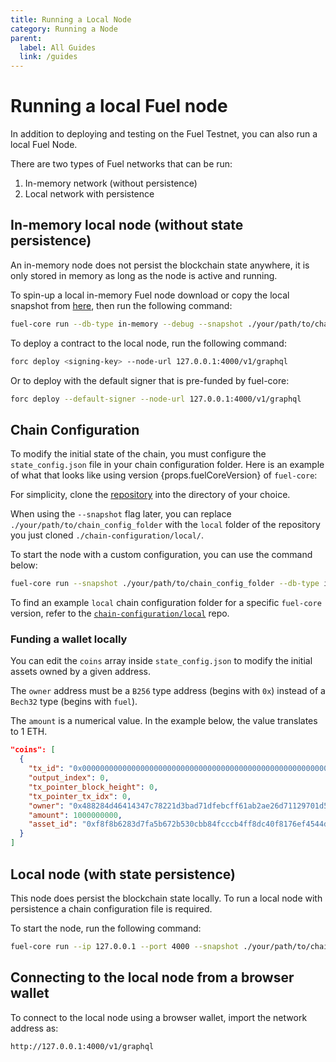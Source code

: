 ```yaml
---
title: Running a Local Node
category: Running a Node
parent:
  label: All Guides
  link: /guides
---
```


# Running a local Fuel node

In addition to deploying and testing on the Fuel Testnet, you can also run a local Fuel Node.

There are two types of Fuel networks that can be run:

1. In-memory network (without persistence)
2. Local network with persistence

## In-memory local node (without state persistence)

An in-memory node does not persist the blockchain state anywhere, it is only stored in memory as long as the node is active and running.

To spin-up a local in-memory Fuel node download or copy the local snapshot from [here](https://github.com/FuelLabs/chain-configuration/tree/master/local), then run the following command:

```sh
fuel-core run --db-type in-memory --debug --snapshot ./your/path/to/chain_config_folder
```

To deploy a contract to the local node, run the following command:

```sh
forc deploy <signing-key> --node-url 127.0.0.1:4000/v1/graphql
```

Or to deploy with the default signer that is pre-funded by fuel-core:

```sh
forc deploy --default-signer --node-url 127.0.0.1:4000/v1/graphql
```

## Chain Configuration

To modify the initial state of the chain, you must configure the `state_config.json` file in your chain configuration folder.
Here is an example of what that looks like using version {props.fuelCoreVersion} of `fuel-core`:

For simplicity, clone the [repository](https://github.com/FuelLabs/chain-configuration/tree/master) into the directory of your choice.

When using the `--snapshot` flag later, you can replace `./your/path/to/chain_config_folder` with the `local` folder of the repository you just cloned `./chain-configuration/local/`.

To start the node with a custom configuration, you can use the command below:

```sh
fuel-core run --snapshot ./your/path/to/chain_config_folder --db-type in-memory --debug
```

To find an example `local` chain configuration folder for a specific `fuel-core` version, refer to the [`chain-configuration/local`](https://github.com/FuelLabs/chain-configuration/tree/master/local) repo.

### Funding a wallet locally

You can edit the `coins` array inside `state_config.json` to modify the initial assets owned by a given address.

The `owner` address must be a `B256` type address (begins with `0x`) instead of a `Bech32` type (begins with `fuel`).

The `amount` is a numerical value. In the example below, the value translates to 1 ETH.

```json
"coins": [
  {
    "tx_id": "0x0000000000000000000000000000000000000000000000000000000000000001",
    "output_index": 0,
    "tx_pointer_block_height": 0,
    "tx_pointer_tx_idx": 0,
    "owner": "0x488284d46414347c78221d3bad71dfebcff61ab2ae26d71129701d50796f714d",
    "amount": 1000000000,
    "asset_id": "0xf8f8b6283d7fa5b672b530cbb84fcccb4ff8dc40f8176ef4544ddb1f1952ad07"
  }
]
```

## Local node (with state persistence)

This node does persist the blockchain state locally.
To run a local node with persistence a chain configuration file is required.

To start the node, run the following command:

```sh
fuel-core run --ip 127.0.0.1 --port 4000 --snapshot ./your/path/to/chain_config_folder --db-path ./.fueldb --debug
```

## Connecting to the local node from a browser wallet

To connect to the local node using a browser wallet, import the network address as:

```sh
http://127.0.0.1:4000/v1/graphql
```
